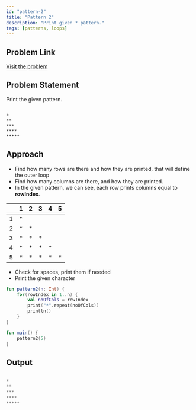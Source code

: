 ```yaml
---
id: "pattern-2"
title: "Pattern 2"
description: "Print given * pattern."
tags: [patterns, loops]
---
```


## Problem Link

[Visit the problem](https://github.com/kunal-kushwaha/DSA-Bootcamp-Java/blob/main/assignments/09-patterns.md)

## Problem Statement

Print the given pattern.

```text

*
**
***
****
*****

```

## Approach

- Find how many rows are there and how they are printed, that will define the outer loop
- Find how many columns are there, and how they are printed.
- In the given pattern, we can see, each row prints columns equal to **rowIndex**.

<TableWrapper rows="5" cols="5">

|       |   1   |   2   |   3   |   4   |   5   |
| :---: | :---: | :---: | :---: | :---: | :---: |
|   1   |   *   |       |       |       |       |
|   2   |   *   |   *   |       |       |       |
|   3   |   *   |   *   |   *   |       |       |
|   4   |   *   |   *   |   *   |   *   |       |
|   5   |   *   |   *   |   *   |   *   |   *   |

</TableWrapper>

- Check for spaces, print them if needed
- Print the given character

<Tabs>
<TabItem value="kotlin" label="Kotlin">
<SolutionAuthor name="@msvhora"/>

```kt
fun pattern2(n: Int) {
    for(rowIndex in 1..n) {
        val noOfCols = rowIndex
        print("*".repeat(noOfCols))
        println()
    }
}

fun main() {
    pattern2(5)
}
```

</TabItem>
</Tabs>

## Output

```kt

*
**
***
****
*****

```

